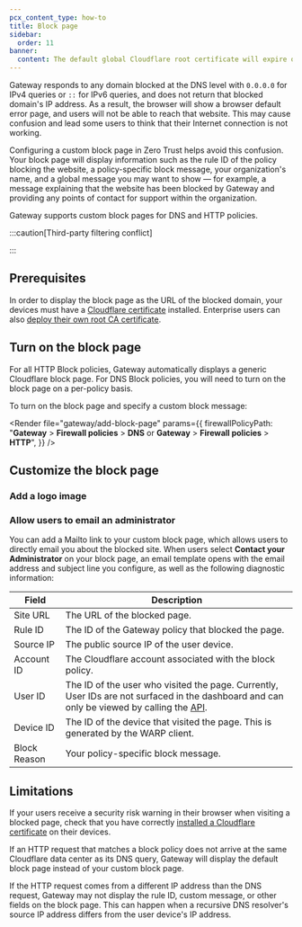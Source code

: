 ```yaml
---
pcx_content_type: how-to
title: Block page
sidebar:
  order: 11
banner:
  content: The default global Cloudflare root certificate will expire on 2025-02-02. If you installed the default Cloudflare certificate before 2024-10-17, you must <a href="/cloudflare-one/connections/connect-devices/user-side-certificates/#generate-a-cloudflare-root-certificate">generate a new certificate</a> and activate it for your Zero Trust organization to avoid inspection errors.
---
```



Gateway responds to any domain blocked at the DNS level with `0.0.0.0` for IPv4 queries or `::` for IPv6 queries, and does not return that blocked domain's IP address. As a result, the browser will show a browser default error page, and users will not be able to reach that website. This may cause confusion and lead some users to think that their Internet connection is not working.

Configuring a custom block page in Zero Trust helps avoid this confusion. Your block page will display information such as the rule ID of the policy blocking the website, a policy-specific block message, your organization's name, and a global message you may want to show — for example, a message explaining that the website has been blocked by Gateway and providing any points of contact for support within the organization.

Gateway supports custom block pages for DNS and HTTP policies.

:::caution[Third-party filtering conflict]

<Render file="gateway/third-party-warning" />

:::

## Prerequisites

In order to display the block page as the URL of the blocked domain, your devices must have a [Cloudflare certificate](/cloudflare-one/connections/connect-devices/user-side-certificates/manual-deployment/) installed. Enterprise users can also [deploy their own root CA certificate](/cloudflare-one/connections/connect-devices/user-side-certificates/custom-certificate/).

## Turn on the block page

For all HTTP Block policies, Gateway automatically displays a generic Cloudflare block page. For DNS Block policies, you will need to turn on the block page on a per-policy basis.

To turn on the block page and specify a custom block message:

<Render
	file="gateway/add-block-page"
	params={{
		firewallPolicyPath:
			"**Gateway** > **Firewall policies** > **DNS** or **Gateway** > **Firewall policies** > **HTTP**",
	}}
/>

## Customize the block page

<Render file="gateway/customize-block-page" />

### Add a logo image

<Render file="gateway/add-logo-image" />

### Allow users to email an administrator

You can add a Mailto link to your custom block page, which allows users to directly email you about the blocked site. When users select **Contact your Administrator** on your block page, an email template opens with the email address and subject line you configure, as well as the following diagnostic information:

| Field        | Description                                                                                                                                                                                                                 |
| ------------ | --------------------------------------------------------------------------------------------------------------------------------------------------------------------------------------------------------------------------- |
| Site URL     | The URL of the blocked page.                                                                                                                                                                                                |
| Rule ID      | The ID of the Gateway policy that blocked the page.                                                                                                                                                                         |
| Source IP    | The public source IP of the user device.                                                                                                                                                                                    |
| Account ID   | The Cloudflare account associated with the block policy.                                                                                                                                                                    |
| User ID      | The ID of the user who visited the page. Currently, User IDs are not surfaced in the dashboard and can only be viewed by calling the [API](/api/resources/zero_trust/subresources/access/subresources/users/methods/list/). |
| Device ID    | The ID of the device that visited the page. This is generated by the WARP client.                                                                                                                                           |
| Block Reason | Your policy-specific block message.                                                                                                                                                                                         |

## Limitations

If your users receive a security risk warning in their browser when visiting a blocked page, check that you have correctly [installed a Cloudflare certificate](/cloudflare-one/connections/connect-devices/user-side-certificates/manual-deployment/) on their devices.

If an HTTP request that matches a block policy does not arrive at the same Cloudflare data center as its DNS query, Gateway will display the default block page instead of your custom block page.

If the HTTP request comes from a different IP address than the DNS request, Gateway may not display the rule ID, custom message, or other fields on the block page. This can happen when a recursive DNS resolver's source IP address differs from the user device's IP address.
